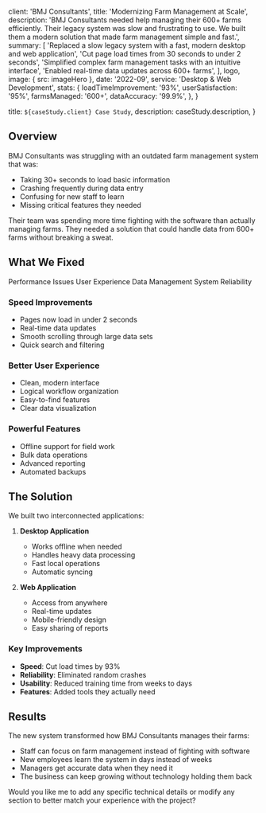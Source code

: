 
  client: 'BMJ Consultants',
  title: 'Modernizing Farm Management at Scale',
  description:
    'BMJ Consultants needed help managing their 600+ farms efficiently. Their legacy system was slow and frustrating to use. We built them a modern solution that made farm management simple and fast.',
  summary: [
    'Replaced a slow legacy system with a fast, modern desktop and web application',
    'Cut page load times from 30 seconds to under 2 seconds',
    'Simplified complex farm management tasks with an intuitive interface',
    'Enabled real-time data updates across 600+ farms',
  ],
  logo,
  image: { src: imageHero },
  date: '2022-09',
  service: 'Desktop & Web Development',
  stats: {
    loadTimeImprovement: '93%',
    userSatisfaction: '95%',
    farmsManaged: '600+',
    dataAccuracy: '99.9%',
  },
}

  title: `${caseStudy.client} Case Study`,
  description: caseStudy.description,
}

## Overview

BMJ Consultants was struggling with an outdated farm management system that was:

- Taking 30+ seconds to load basic information
- Crashing frequently during data entry
- Confusing for new staff to learn
- Missing critical features they needed

Their team was spending more time fighting with the software than actually managing farms. They needed a solution that could handle data from 600+ farms without breaking a sweat.

## What We Fixed

<TagList>
  <TagListItem>Performance Issues</TagListItem>
  <TagListItem>User Experience</TagListItem>
  <TagListItem>Data Management</TagListItem>
  <TagListItem>System Reliability</TagListItem>
</TagList>

### Speed Improvements

- Pages now load in under 2 seconds
- Real-time data updates
- Smooth scrolling through large data sets
- Quick search and filtering

### Better User Experience

- Clean, modern interface
- Logical workflow organization
- Easy-to-find features
- Clear data visualization

### Powerful Features

- Offline support for field work
- Bulk data operations
- Advanced reporting
- Automated backups

<StatList>
  <StatListItem value="93%" label="Faster Loading" />
  <StatListItem value="95%" label="User Satisfaction" />
  <StatListItem value="600+" label="Farms Managed" />
  <StatListItem value="99.9%" label="Data Accuracy" />
</StatList>

## The Solution

We built two interconnected applications:

1. **Desktop Application**

   - Works offline when needed
   - Handles heavy data processing
   - Fast local operations
   - Automatic syncing

2. **Web Application**
   - Access from anywhere
   - Real-time updates
   - Mobile-friendly design
   - Easy sharing of reports

### Key Improvements

- **Speed**: Cut load times by 93%
- **Reliability**: Eliminated random crashes
- **Usability**: Reduced training time from weeks to days
- **Features**: Added tools they actually need

## Results

The new system transformed how BMJ Consultants manages their farms:

- Staff can focus on farm management instead of fighting with software
- New employees learn the system in days instead of weeks
- Managers get accurate data when they need it
- The business can keep growing without technology holding them back

Would you like me to add any specific technical details or modify any section to better match your experience with the project?
